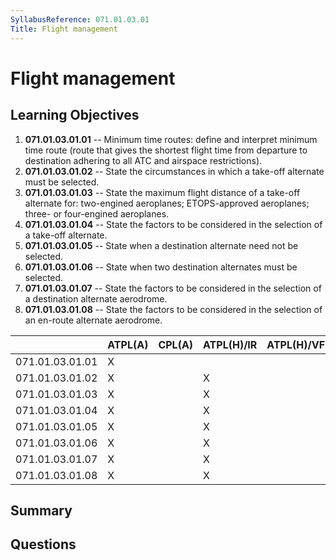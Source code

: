 ```yaml
---
SyllabusReference: 071.01.03.01
Title: Flight management
---
```


# Flight management

## Learning Objectives

1.  **071.01.03.01.01** -- Minimum time routes: define and interpret minimum time
    route (route that gives the shortest flight time from departure to
    destination adhering to all ATC and airspace restrictions).
2.  **071.01.03.01.02** -- State the circumstances in which a take-off alternate
    must be selected.
3.  **071.01.03.01.03** -- State the maximum flight distance of a take-off
    alternate for: two-engined aeroplanes; ETOPS-approved aeroplanes; three- or
    four-engined aeroplanes.
4.  **071.01.03.01.04** -- State the factors to be considered in the selection of
    a take-off alternate.
5.  **071.01.03.01.05** -- State when a destination alternate need not be
    selected.
6.  **071.01.03.01.06** -- State when two destination alternates must be
    selected.
7.  **071.01.03.01.07** -- State the factors to be considered in the selection of
    a destination alternate aerodrome.
8.  **071.01.03.01.08** -- State the factors to be considered in the selection of
    an en-route alternate aerodrome.

|                 | ATPL(A) | CPL(A) | ATPL(H)/IR | ATPL(H)/VFR | CPL(H) | IR | CBIR(A) |
| --------------- | ------- | ------ | ---------- | ----------- | ------ | -- | ------- |
| 071.01.03.01.01 | X       |        |            |             |        |    |         |
| 071.01.03.01.02 | X       |        | X          |             |        |    |         |
| 071.01.03.01.03 | X       |        | X          |             |        |    |         |
| 071.01.03.01.04 | X       |        | X          |             |        |    |         |
| 071.01.03.01.05 | X       |        | X          |             |        |    |         |
| 071.01.03.01.06 | X       |        | X          |             |        |    |         |
| 071.01.03.01.07 | X       |        | X          |             |        |    |         |
| 071.01.03.01.08 | X       |        | X          |             |        |    |         |

## Summary

## Questions
